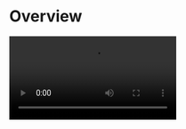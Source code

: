 # Overview

<Video src="https://www.youtube.com/embed/mEg32GyIqgI"/>					

### What is the Call Kit


**Call Kit** is a prebuilt feature-rich call component, which enables you to build **one-on-one and group voice/video calls** into your app with only a few lines of code. And it includes the business logic with the UI, you can add or remove features accordingly by customizing UI components.



### When do you need the Call Kit


* Build apps faster and easier
  * ​When you want to prototype 1-on-1 or group voice/video calls **ASAP**
  * Consider **speed or efficiency** as the first priority
  * Call Kit allows you to integrate **in minutes**
* Customize UI and features as needed
  * When you want to customize in-call features **based on actual business needs**
  * **Less time wasted** developing basic features
  * Call Kit includes the business logic along with the UI, allows you to **customize features accordingly**

To finest-grained build a call app, you may try our [Video Call SDK](https://www.zegocloud.com/docs/video-call/overview?platform=flutter&language=dart) to make full customization.

### Embedded features


* Ready-to-use 1-on-1/group calls
* Customizable UI styles
* Real-time sound waves display
* Device management
* Switch views during a 1-on-1 call
* Extendable menu bar
* Participant list
* Call invitation/Offline call invitation
* Custom call ringtones
* Screen sharing

### Recommended resources

<CardGroup cols={2}>
  <Card title="To implement a basic call swiftly, follow the steps:">
	  <Button primary-color="NavyBlue" target="_self" href="./quick-start">QUICK START (basic call)</Button>
  </Card>
  <Card title="To implement a call with call invitation, follow the steps:">
    <Button primary-color="NavyBlue" target="_self" href="./03-Quick%20start%20(with%20call%20invitation).mdx">QUICK START (with call invitation)</Button>
  </Card>
  <Card title="To get the Sample Code:">
	  <Button primary-color="NavyBlue" target="_blank" href="https://github.com/ZEGOCLOUD/zego_uikit_prebuilt_call_example_flutter">SAMPLE CODE</Button>
  </Card>
</CardGroup>



